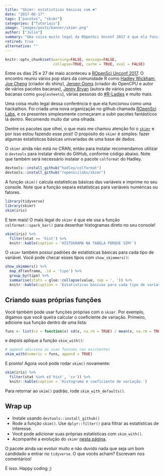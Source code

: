 ```yaml
---
title: "Skimr: estatísticas básicas com ❤️"
date: "2017-06-17"
tags: ["pacotes", "skimr"]
categories: ["Tutoriais"]
image: "images/posts/banner/skimr.png"
author: ["Julio"]
summary: "Uma coisa muito legal da ROpenSci Unconf 2017 é que ela funcionou como uma hackathon mega produtiva. Dentre os novos pacotes que olhei, o que mais me chamou atenção foi o skimr..."
retired: true
alternativa: ""
---
```


```r
knitr::opts_chunk$set(warning=FALSE, message=FALSE, 
                      collapse=TRUE, cache = TRUE, eval = FALSE)
```

Entre os dias 25 e 27 de maio aconteceu a [ROpenSci Unconf 2017](http://unconf17.ropensci.org/). O encontro reuniu vários pop stars da comunidade R como [Hadley Wickham](http://hadley.nz), [Joe Cheng](https://github.com/jcheng5) (criador do shiny), [Jeroen Ooms](https://github.com/jeroen) (criador do OpenCPU e autor de vários pacotes bacanas), [Jenny Bryan](https://github.com/jennybc) (autora de vários pacotes bacanas como `googlesheets`), várias pessoas do [#R-Ladies](http://rladies.org/) e muito mais.

Uma coisa muito legal dessa conferência é que ela funcionou como uma hackathon. Foi criada uma nova organização no github chamada [ROpenSci Labs](https://github.com/ropenscilabs), e os presentes simplesmente começaram a subir pacotes fantásticos lá dentro. Recomendo muito dar uma olhada.

Dentre os pacotes que olhei, o que mais me chamou atenção foi o [`skimr`](https://github.com/ropenscilabs/skimr) e por isso estou fazendo esse post! O propósito do `skimr` é simples: fazer algumas estatísticas básicas univariadas de uma base de dados.

O `skimr` ainda não está no CRAN, então para instalar recomendamos utilizar o `devtools` para instalar direto do GitHub, conforme código abaixo. Note que também será necessário instalar o pacote `colformat` do Hadley.

```r
devtools::install_github("hadley/colformat")
devtools::install_github("ropenscilabs/skimr")
```


A função `skim()` calcula estatísticas básicas das variáveis e imprime no seu console. Note que a função separa estatísticas para variáveis numéricas ou fatores.

```r
library(tidyverse)
library(skimr)
skim(iris)
```

E tem mais! O mais legal do `skimr` é que ele usa a função `colformat::spark_bar()` para desenhar histogramas direto no seu console!

```r
skim(iris) %>% 
  filter(stat == 'hist') %>% 
  knitr::kable(caption = 'HISTOGRAMA NA TABELA PORQUE SIM!')
```

O `skimr` também possui padrões de estatísticas básicas para cada tipo de variável. Você pode checar esses tipos com `show_skimmers()`:

```r
show_skimmers() %>% 
  map_df(enframe, .id = 'tipo') %>% 
  group_by(tipo) %>% 
  summarise(stats = glue::collapse(value, sep = ', ')) %>% 
  knitr::kable(caption = 'Estatísticas básicas para cada tipo de variável.')
```

## Criando suas próprias funções

Você também pode usar funções próprias com o `skimr`. Por exemplo, digamos que você queira calcular o coeficiente de variação. Primeiro, adicione sua função dentro de uma lista:

```r
funs <- list(cv = function(x) sd(x, na.rm = TRUE) / mean(x, na.rm = TRUE))
```

e depois aplique a função `skim_with()`:

```r
# append adiciona as suas funcoes nas existentes
skim_with(numeric = funs, append = TRUE)
```

E pronto! Agora você pode rodar `skim()` novamente:

```r
skim(iris) %>% 
  filter(stat %in% c('hist', 'cv')) %>% 
  knitr::kable(caption = 'Histograma e coeficiente de variação.')
```

Para retornar ao `skim()` padrão, rode `skim_with_defaults()`.

## Wrap up

- Instale usando `devtools::install_github()`
- Rode a função `skim()`. Use `dplyr::filter()` para filtrar as estatísticas de interesse.
- Você pode adicionar suas próprias estatísticas com `skim_with()`.
- Acompanhe a evolução do `skimr` [nesta página](https://github.com/ropenscilabs/skimr).

O pacote ainda vai evoluir muito e não duvido nada que seja um bom candidado a entrar no `tidyverse`. O que vocês acham? Escrevam nos comentários!

É isso. Happy coding ;)
